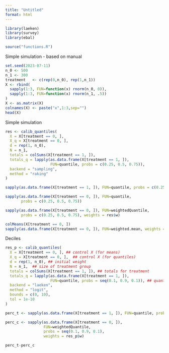 ```yaml
---
title: "Untitled"
format: html
---
```


```r
library(laeken)
library(survey)
library(ebal)
```


```r
source("functions.R")
```

Simple simulation - based on manual

```r
set.seed(2023-07-11)
n_0 <- 500
n_1 <- 300
treatment   <- c(rep(0,n_0), rep(1,n_1))
X <- rbind(
  sapply(1:3, FUN=function(x) rnorm(n_0, 0)),
  sapply(1:3, FUN=function(x) rnorm(n_1, .5))
)
X <- as.matrix(X)
colnames(X) <- paste("x",1:3,sep="")
head(X)
```

Simple simulation

```r
res <- calib_quantiles(
  X = X[treatment == 0, ],
  X_q = X[treatment == 0, ], 
  d = rep(1, n_0),
  N = n_1, 
  totals = colSums(X[treatment == 1, ]),
  totals_q = lapply(as.data.frame(X[treatment == 1, ]), 
                    FUN=quantile, probs = c(0.25, 0.5, 0.75)),
  backend = "sampling", 
  method = "raking"
)
```

```r
sapply(as.data.frame(X[treatment == 1, ]), FUN=quantile, probs = c(0.25, 0.5, 0.75))
```

```r
sapply(as.data.frame(X[treatment == 0, ]), FUN=quantile, 
       probs = c(0.25, 0.5, 0.75))

sapply(as.data.frame(X[treatment == 0, ]), FUN=weightedQuantile, 
       probs = c(0.25, 0.5, 0.75), weights = res$w)  

colMeans(X[treatment == 0, ])
sapply(as.data.frame(X[treatment == 0, ]), FUN=weighted.mean, weights = res$w) 


```
Deciles

```r
res_p <- calib_quantiles(
  X = X[treatment == 0, ], ## control X (for means)
  X_q = X[treatment == 0, ],  ## control X (for quantiles)
  d = rep(1, n_0), ## initial weight
  N = n_1,  ## size of treatment group
  totals = colSums(X[treatment == 1, ]), ## totals for treatment
  totals_q = lapply(as.data.frame(X[treatment == 1, ]),  
                    FUN=quantile, probs = seq(0.1, 0.9, 0.1)), ## quantiles for treatment
  backend = "laeken", 
  method = "logit",
  bounds = c(0, 10),
  tol = 1e-10
)
```

```r
perc_t <- sapply(as.data.frame(X[treatment == 1, ]), FUN=quantile, probs = seq(0.1, 0.9, 0.1))
```

```r
perc_c <- sapply(as.data.frame(X[treatment == 0, ]), 
                 FUN=weightedQuantile, 
                 probs = seq(0.1, 0.9, 0.1), 
                 weights = res_p$w) 

perc_t-perc_c
```

